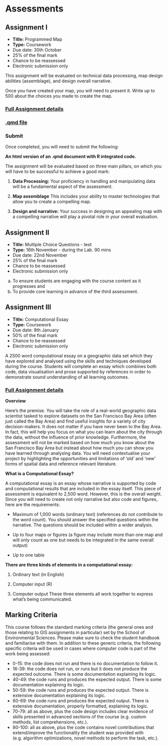# Assessments {.unnumbered}

## Assignment I

-   **Title:** Programmed Map
-   **Type:** Coursework
-   Due date: 30th October
-   25% of the final mark
-   Chance to be reassessed
-   Electronic submission only

This assignment will be evaluated on technical data processing, map design abilities (assemblage), and design overall narrative.

Once you have created your map, you will need to present it. Write up to 500 about the choices you made to create the map.

### [Full Assignment details](https://theuniversityofliverpool-my.sharepoint.com/:b:/g/personal/pietrost_liverpool_ac_uk/Ec7CR-uEYBhAhaRgn5kK-4EByOrKLsF4utUtNglg9szKeA?e=M72Smx)

### [.qmd file](./html/YOURLASTNAME_ENVS363_563_Assignment1.qmd)

### Submit

Once completed, you will need to submit the following:

**An html version of an .qmd document with R integrated code.**

The assignment will be evaluated based on three main pillars, on which you will have to be successful to achieve a good mark:

1.  **Data Processing:** Your proficiency in handling and manipulating data will be a fundamental aspect of the assessment.

2.  **Map assemblage** This includes your ability to master technologies that allow you to create a compelling map.

3.  **Design and narrative:** Your success in designing an appealing map with a compelling narrative will play a pivotal role in your overall evaluation.

## Assignment II

-   **Title:** Multiple Choice Questions - test
-   **Type:** 16th November - during the Lab. 90 mins
-   Due date: 22nd November
-   25% of the final mark
-   Chance to be reassessed
-   Electronic submission only

a)  To ensure students are engaging with the course content as it progresses and
b)  To provide core learning in advance of the third assessment.

## Assignment III

-   **Title:** Computational Essay
-   **Type:** Coursework
-   Due date: 8th January
-   50% of the final mark
-   Chance to be reassessed
-   Electronic submission only

A 2500 word computational essay on a geographic data set which they have explored and analysed using the skills and techniques developed during the course. Students will complete an essay which combines both code, data visualisation and prose supported by references in order to demonstrate sound understanding of all learning outcomes.

### [Full Assignment details]()


**Overview**

Here’s the premise. You will take the role of a real-world geographic data scientist tasked to explore datasets on the San Francisco Bay Area (often just called the Bay Area) and find useful insights for a variety of city decision-makers. It does not matter if you have never been to the Bay Area. In fact, this will help you focus on what you can learn about the city through the data, without the influence of prior knowledge. Furthermore, the assessment will not be marked based on how much you know about the San Francisco Bay Area but instead about how much you can show you have learned through analysing data. You will need contextualise your project by highlighting the opportunities and limitations of ‘old’ and ‘new’ forms of spatial data and reference relevant literature.

**What is a Computational Essay?**

A computational essay is an essay whose narrative is supported by code and computational results that are included in the essay itself. This piece of assessment is equivalent to 2,500 word. However, this is the overall weight. Since you will need to create not only narrative but also code and figures, here are the requirements:

-   Maximum of 1,000 words (ordinary text) (references do not contribute to the word count). You should answer the specified questions within the narrative. The questions should be included within a wider analysis.

-   Up to four maps or figures (a figure may include more than one map and will only count as one but needs to be integrated in the same overall output)

-   Up to one table

**There are three kinds of elements in a computational essay:**

1.  Ordinary text (in English)

2.  Computer input (R)

3.  Computer output These three elements all work together to express what's being communicated.

## Marking Criteria

This course follows the standard marking criteria (the general ones and those relating to GIS assignments in particular) set by the School of Environmental Sciences. Please make sure to check the student handbook and familiarise with them. In addition to these generic criteria, the following specific criteria will be used in cases where computer code is part of the work being assessed:

-   0-15: the code does not run and there is no documentation to follow it.
-   16-39: the code does not run, or runs but it does not produce the expected outcome. There is some documentation explaining its logic.
-   40-49: the code runs and produces the expected output. There is some documentation explaining its logic.
-   50-59: the code runs and produces the expected output. There is extensive documentation explaining its logic.
-   60-69: the code runs and produces the expected output. There is extensive documentation, properly formatted, explaining its logic.
-   70-79: all as above, plus the code design includes clear evidence of skills presented in advanced sections of the course (e.g. custom methods, list comprehensions, etc.).
-   80-100: all as above, plus the code contains novel contributions that extend/improve the functionality the student was provided with (e.g. algorithm optimizations, novel methods to perform the task, etc.).
